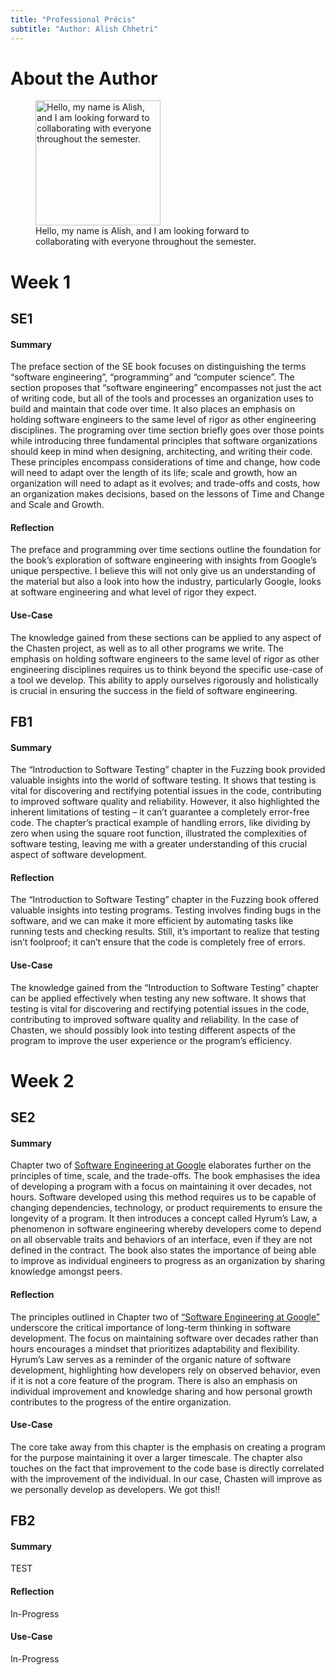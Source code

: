 ```yaml
---
title: "Professional Précis"
subtitle: "Author: Alish Chhetri"
---
```


# About the Author

![Hello, my name is Alish, and I am looking forward to collaborating with everyone throughout the semester.](Alish_Chhetri.jpeg){ width=200 }


# Week 1

## SE1

#### Summary

The preface section of the SE book focuses on distinguishing the terms “software engineering", “programming” and “computer science”. The section proposes that “software engineering” encompasses not just the act of writing code, but all of the tools and processes an organization uses to build and maintain that code over time. It also places an emphasis on holding software engineers to the same level of rigor as other engineering disciplines. The programing over time section briefly goes over those points while introducing three fundamental principles that software organizations should keep in mind when designing, architecting, and writing their code. These principles encompass considerations of time and change, how code will need to adapt over the length of its life; scale and growth, how an organization will need to adapt as it evolves; and trade-offs and costs, how an organization makes decisions, based on the lessons of Time and Change and Scale and Growth.

#### Reflection

The preface and programming over time sections outline the foundation for the book's exploration of software engineering with insights from Google's unique perspective. I believe this will not only give us an understanding of the material but also a look into how the industry, particularly Google, looks at software engineering and what level of rigor they expect.

#### Use-Case

The knowledge gained from these sections can be applied to any aspect of the Chasten project, as well as to all other programs we write. The emphasis on holding software engineers to the same level of rigor as other engineering disciplines requires us to think beyond the specific use-case of a tool we develop. This ability to apply ourselves rigorously and holistically is crucial in ensuring the success in the field of software engineering.

## FB1

#### Summary

The "Introduction to Software Testing" chapter in the Fuzzing book provided valuable insights into the world of software testing. It shows that testing is vital for discovering and rectifying potential issues in the code, contributing to improved software quality and reliability. However, it also highlighted the inherent limitations of testing – it can't guarantee a completely error-free code. The chapter's practical example of handling errors, like dividing by zero when using the square root function, illustrated the complexities of software testing, leaving me with a greater understanding of this crucial aspect of software development.

#### Reflection

The "Introduction to Software Testing" chapter in the Fuzzing book offered valuable insights into testing programs. Testing involves finding bugs in the software, and we can make it more efficient by automating tasks like running tests and checking results. Still, it's important to realize that testing isn't foolproof; it can't ensure that the code is completely free of errors. 

#### Use-Case

The knowledge gained from the "Introduction to Software Testing" chapter can be applied effectively when testing any new software. It shows that testing is vital for discovering and rectifying potential issues in the code, contributing to improved software quality and reliability. In the case of Chasten, we should possibly look into testing different aspects of the program to improve the user experience or the program's efficiency.


# Week 2

## SE2

#### Summary

Chapter two of [Software Engineering at Google](https://abseil.io/resources/swe-book/html/ch01.html) elaborates further on the principles of time, scale, and the trade-offs. The book emphasises the idea of developing a program with a focus on maintaining it over decades, not hours. Software developed using this method requires us to be capable of changing dependencies, technology, or product requirements to ensure the longevity of a program. It then introduces a concept called Hyrum's Law, a phenomenon in software engineering whereby developers come to depend on all observable traits and behaviors of an interface, even if they are not defined in the contract. The book also states the importance of being able to improve as individual engineers to progress as an organization by sharing knowledge amongst peers. 

#### Reflection

The principles outlined in Chapter two of ["Software Engineering at Google"](https://abseil.io/resources/swe-book/html/ch01.html) underscore the critical importance of long-term thinking in software development. The focus on maintaining software over decades rather than hours encourages a mindset that prioritizes adaptability and flexibility. Hyrum's Law serves as a reminder of the organic nature of software development, highlighting how developers rely on observed behavior, even if it is not a core feature of the program. There is also an emphasis on individual improvement and knowledge sharing and how personal growth contributes to the progress of the entire organization. 

#### Use-Case

The core take away from this chapter is the emphasis on creating a program for the purpose maintaining it over a larger timescale. The chapter also touches on the fact that improvement to the code base is directly correlated with the improvement of the individual. In our case, Chasten will improve as we personally develop as developers. We got this!!

## FB2

#### Summary

TEST

#### Reflection

In-Progress

#### Use-Case

In-Progress

